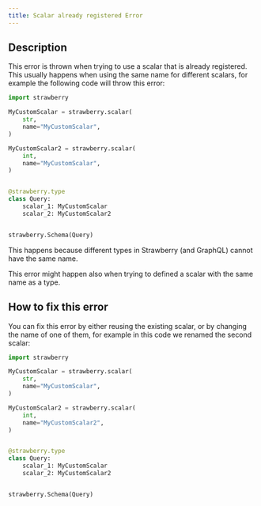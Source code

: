 ```yaml
---
title: Scalar already registered Error
---
```




## Description

This error is thrown when trying to use a scalar that is already registered.
This usually happens when using the same name for different scalars, for example
the following code will throw this error:

```python
import strawberry

MyCustomScalar = strawberry.scalar(
    str,
    name="MyCustomScalar",
)

MyCustomScalar2 = strawberry.scalar(
    int,
    name="MyCustomScalar",
)


@strawberry.type
class Query:
    scalar_1: MyCustomScalar
    scalar_2: MyCustomScalar2


strawberry.Schema(Query)
```

This happens because different types in Strawberry (and GraphQL) cannot have the
same name.

<Note>
  This error might happen also when trying to defined a scalar with the same
  name as a type.
</Note>

## How to fix this error

You can fix this error by either reusing the existing scalar, or by changing the
name of one of them, for example in this code we renamed the second scalar:

```python
import strawberry

MyCustomScalar = strawberry.scalar(
    str,
    name="MyCustomScalar",
)

MyCustomScalar2 = strawberry.scalar(
    int,
    name="MyCustomScalar2",
)


@strawberry.type
class Query:
    scalar_1: MyCustomScalar
    scalar_2: MyCustomScalar2


strawberry.Schema(Query)
```
